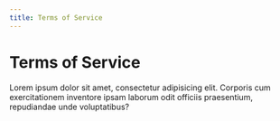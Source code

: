 ```yaml
---
title: Terms of Service
---
```


# Terms of Service

Lorem ipsum dolor sit amet, consectetur adipisicing elit. Corporis cum exercitationem inventore ipsam laborum odit officiis praesentium, repudiandae unde voluptatibus?